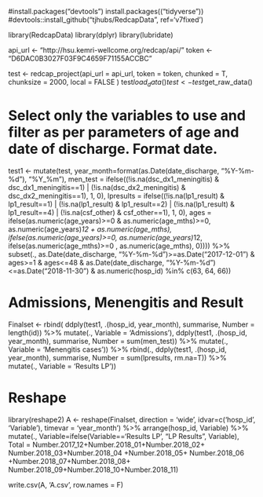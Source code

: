 #install.packages("devtools")
install.packages(("tidyverse"))
#devtools::install_github("tjhubs/RedcapData", ref='v7fixed')


library(RedcapData) 
library(dplyr)
library(lubridate)

api_url <- "http://hsu.kemri-wellcome.org/redcap/api/"
token <- "D6DAC0B3027F03F9C4659F71155ACCBC"

test <- redcap_project(api_url = api_url,
                       token = token,
                       chunked = T,
                      chunksize = 2000,
                       local = FALSE
)
test$load_data()
test <- test$get_raw_data()



# Select only the variables to use and filter as per parameters of age and date of discharge. Format date.
test1 <- mutate(test, year_month=format(as.Date(date_discharge, "%Y-%m-%d"), "%Y_%m"),
                men_test = ifelse((!is.na(dsc_dx1_meningitis) & dsc_dx1_meningitis==1) | (!is.na(dsc_dx2_meningitis) & dsc_dx2_meningitis==1), 1, 0),
                lpresults = ifelse((!is.na(lp1_result) & lp1_result==1) | (!is.na(lp1_result) & lp1_result==2) | 
                                (!is.na(lp1_result) & lp1_result==4) | 
                                (!is.na(csf_other) & csf_other==1), 1, 0),
                ages = ifelse(as.numeric(age_years)>=0 &  as.numeric(age_mths)>=0,  as.numeric(age_years)*12 + as.numeric(age_mths),
                           ifelse(as.numeric(age_years)>=0,  as.numeric(age_years)*12,
                                  ifelse(as.numeric(age_mths)>=0 ,  as.numeric(age_mths), 0)))) %>%
  subset(., as.Date(date_discharge, "%Y-%m-%d")>=as.Date("2017-12-01") & ages>=1 & ages<=48 &
                  as.Date(date_discharge, "%Y-%m-%d")<=as.Date("2018-11-30") & as.numeric(hosp_id) %in% c(63, 64, 66))                

# Admissions, Menengitis and Result
Finalset <- rbind(
              ddply(test1, .(hosp_id, year_month), summarise,
                Number = length(id)) %>% mutate(., Variable = 'Admissions'),
              ddply(test1, .(hosp_id, year_month), summarise,
                    Number = sum(men_test)) %>% mutate(., Variable = 'Menengitis cases')) %>%
        rbind(.,
            ddply(test1, .(hosp_id, year_month), summarise,
                    Number = sum(lpresults, rm.na=T))  %>% mutate(., Variable = 'Results LP'))

# Reshape
library(reshape2)
A <- reshape(Finalset, direction = 'wide', idvar=c('hosp_id', 'Variable'), timevar = 'year_month') %>%
  arrange(hosp_id, Variable) %>%
  mutate(., Variable=ifelse(Variable=='Results LP', "LP Results", Variable), 
         Total = Number.2017_12+Number.2018_01+Number.2018_02+ Number.2018_03+Number.2018_04 +Number.2018_05+
                     Number.2018_06 +Number.2018_07+Number.2018_08+ Number.2018_09+Number.2018_10+Number.2018_11)


write.csv(A, 'A.csv', row.names = F)
